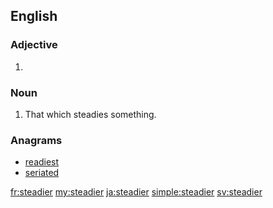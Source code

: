==English==

===Adjective===
{{head|en|adjective comparative form}}

# {{en-comparative of|steady}}

===Noun===
{{en-noun}}

# That which steadies something.

===Anagrams===
* [[readiest#English|readiest]]
* [[seriated#English|seriated]]

[[fr:steadier]]
[[my:steadier]]
[[ja:steadier]]
[[simple:steadier]]
[[sv:steadier]]
